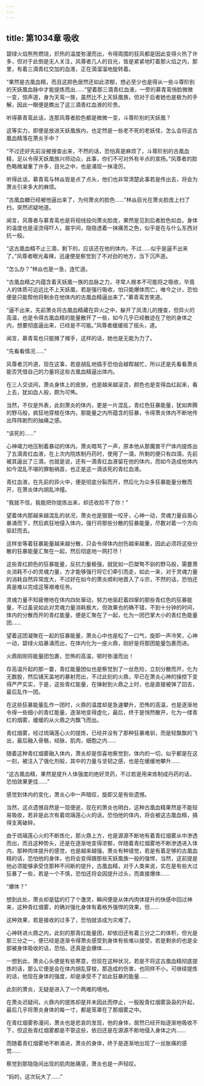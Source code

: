 ```yaml
---
---
---
```

title: 第1034章 吸收
---



碧绿火焰熊熊燃烧，炽热的温度弥漫而出，令得周围的狂风都是因此变得火热了许多，但对于此倒是无人关注，风尊者几人的目光，皆是紧紧地盯着那火焰之内，那里，有着三滴青红交加的血液，正在滴溜溜地旋转着。

“果然是古凰血精，而且这颜色居然还如此浓郁，想必至少也是得从一些斗尊阶别的天妖凰血脉中才能提炼而出……”望着那三滴青红血液，一旁的慕青鸾俏脸微微一变，惊声道，身为天鸾一族，虽然比不上天妖凰族，但对于后者她也是极为的手解，因此一眼便是瞧出了这三滴青红血液的珍贵。

听得慕青鸾此话，连那风尊者脸色都是微微一变，斗尊阶别的天妖凰？

这等实力，即便是放进天妖凰族内，也定然是一些老不死的老妖怪，怎么会将这古凰血精落在萧炎手中？

“不过还好先前没被搜查出来，不然的话，恐怕真是麻烦了，斗尊阶别的古凰血精，足以令得天妖凰族兴师动众，此事，你们不可对外有半点的宣扬。”风尊者的脸色略微凝重了许多，目光之中，也是涌现一抹凌厉。

听得此话，慕青鸾与林焱皆是点了点头，他们也非常清楚此事若是传出去，将会为萧炎引来多大的麻烦。

“古凰血糖已经被他逼出来了，为何萧炎的脸色……”林焱目光在萧炎脸庞上扫了扫，突然迟疑地道。

闻言，风尊者与慕青鸾也是将视线投向萧炎脸庞，果然是见到后者脸色如血，身体的温度也是滚烫得吓人，眉宇间，隐隐透着一抹痛苦之色，似乎是在与什么东西对抗一般。

“这古凰血精不止三滴，剩下的，应该还在他的体内，不过……似乎是逼不出来了。”风尊者眼光毒辣，迅速便是察觉到了不对劲的地方，当下沉声道。

“怎么办？”林焱也是一急，连忙道。

“古凰血精之内蕴含着天妖凰一族的血脉之力，寻常人根本不可能将之吸收，毕竟人的体质可远远比不上天妖凰，若是强行吸收，怕只能爆体而亡，唯今之计，恐怕便是只能帮他将剩余在他体内的古凰血精逼出来了。”慕青鸾苦笑道。

“逼不出来，先前萧炎将古凰血精藏在异火之中，躲开了凤清儿的搜查，但异火的高温，也是令得古凰血精的能量散开了一些，如今几乎已经散迹在了他的身体之内，想要彻底逼出来，已经是不可能。”风尊者缓缓摇了摇头，道。

闻言，慕青鸾也只能摊了摊手，这样的话，她也是无能为力了。

“先看看情况……”

风尊者沉吟道，现在这事，若是胡乱地插手恐怕会越帮越忙，所以还是先看看萧炎能否凭借自己的力量将这些古凰血精逼出体内。

在三人交谈间，萧炎身体上的皮肤，也是越来越滚烫，颜色也是变得血红起来，看上去，犹如血人般，颇为可怖。

当然，不仅是外表，此刻萧炎的体内，更是一片混乱，青红色狂暴能量，犹如奔腾的野马般，疯狂地穿梭在体内，那能量之内所蕴含的狂暴，令得萧炎体内不断地传出阵阵剧烈的抽痛之感。

“该死的……”

心神竭力地压制着暴动的体内，萧炎暗骂了一声，原本他从那魔兽干尸体内提炼出了五滴青红血液，在上次内院炼制丹药时，使用了一滴，所剩的便只有四滴，先前被其逼出了三滴，也就是说，还有一滴青红血液留在他的体内，而如今造成他体内如今混乱不堪的罪魁祸首，也正是这一滴该死的青红血液。

青红血液，在先前的异火中，便是彻底分裂而开，然后化为众多狂暴能量分散而开，在萧炎体内胡乱冲撞。

“我就不信，我能把你提炼出来，却还收拾不了你！”

望着体内那越来越混乱的状况，萧炎也是狠狠一咬牙，心神一动，灵魂力量自眉心暴涌而下，然后疯狂地侵入体内，强行将那些分散的狂暴能量，尽数对着一个方向驱赶而去。

这样坐等着狂暴能量越来越分散，只会令得体内创伤越来越重，因此必须将这些分散的狂暴能量汇聚在一起，然后彻底地一网打尽！

这些青红颜色的狂暴能量，反抗力量极强，就犹如一匹桀骜不驯的野马般，需要萧炎消耗不小的灵魂力量，方才能够强行将它们牵引而走，如此一来，对于灵魂力量的消耗自然异常庞大，不过好在如今的萧炎顺利地晋入了斗宗，不然的话，恐怕还真是难以完成这等艰难任务。

灵魂力量不知疲倦地在体内四处窜动，努力地驱赶着四窜的那些青红色的狂暴能量，不过虽说如此对灵魂力量消耗极大，但效果也的确不错，不到十分钟的时间，体内的分散而开的青红能量，便是汇聚在了一起，化为一团巴掌大小的青红色能量团……

望着这团凝聚在一起的狂暴能量，萧炎心中也是松了一口气，旋即一声冷笑，心神一动，碧绿火焰暴涌而出，在体内化为一座火鼎，刚好是将那团能量包裹而进。

火鼎刚刚将能量团包裹，恐怖的高温，顿时弥漫而出！

存高温升起的那一霎，青红能量团似也是察觉到了一丝危险，立刻分散而开，化为无数股，然后铺天盖地的暴射而出，不过此刻的火鼎，早已在萧炎心神的操控下变得严严实实，于是，这些青红能量，在弹射到火鼎之上时，也是直接被弹了回去，最后乱作一团。

在这些狂暴能量乱作一团时，火鼎的温度却是急速攀升，恐怖的高温，也是逐渐地令得一些细小的青红能量，逐渐地变得虚化，最后，终于是悄然散开，化为一缕青红的烟雾，缓缓的从火鼎之内飘飞而出。

青红烟雾，经过琉璃莲心火的提炼，已经并没有了那种狂暴难驯，而是轻飘飘的飞出，最后融入骨骼，经脉，肌肉，细胞之内……

随着这种青红烟雾融入体内，萧炎却是惊喜地察觉到，体内的一切，似乎都是在这一刻，被注入了强化剂般，其中的力量与坚韧之感，也是在缓缓地攀升……

“这古凰血精，果然是提升人体强度的绝好灵药，不过若是用来炼制成丹药的话，恐怕效果更佳……”

感觉到体内的变化，萧炎心中一声暗叹，旋即又是有些遗憾。

当然，这点遗憾自然是一现便逝，现在的萧炎也明白，这种古凰血精果然是不能轻易吸收，若非是此次有着琉璃莲心火的话，恐怕他的体内，将会被这古凰血精，搞得支离破碎。

由于琉璃莲心火的不断炼化，那火鼎上方，也是源源不断地有着青红烟雾从中渗透而出，而且这种势头，还是在逐渐地变得浓郁，伴随着青红烟雾地不断渗透进入体内，那种肉体提升的感觉，也是越来越强，萧炎有种错觉，若是有着足够的古凰血精的话，恐怕他的身体，也将会变得跟那些天妖凰族一般的强悍，当然，这前提是他必须能够承受住那种不间断的提升，古凰血精，对于人类来说，实在是有些大过狂暴了一些，若是一个不慎，恐怕还将会因提升过头，而直接爆体……

“爆体？”

想到此处，萧炎却是猛的打了个激灵，瞬间便是从体内肉体提升的快感中回过神来，这种青红烟雾，的确对强化身体有着格外强悍的效果，但……

这种效果，若是接收的过多了，恐怕就该成为灾难了。

心神转进火鼎之内，此刻的那青红能量团，却依旧还有着三分之二的体积，但光是那三分之一，便已经是逐渐令得萧炎感受到身体有些难以接受，若是剩余的也是全部被身体吸收的话，恐怕，还真是会爆体……

一想到此，萧炎心头便是有些寒意，但现在这种状况，若是不将这古凰血精彻底提炼的话，那么它便是会在体内胡乱穿梭，那造成的伤害，也同样不小，可继续提炼的话，他现在身体的强度，却是承受不了如此狂暴的能量……

此刻的萧炎，无疑是进入了一个两难的境地。

在萧炎迟疑间，火鼎内的提炼却是并未因此而停止，一股股青红烟雾袅袅的升起，最后几乎将萧炎身体的每一寸，都是笼罩在了那烟雾之中。

在青红烟雾弥漫间，萧炎也是悲哀的发现，他的身体，居然已经开始逐渐地吸收不下，但这些青红烟雾都是不管这些，依旧还是在源源不断地侵入身体之内……

而随着青红烟雾地不断涌进，萧炎的身体，终于是逐渐地出现了一丝胀痛的感觉……

察觉到那隐隐间出现的肌肉胀痛感，萧炎也是一声轻叹。

“妈的，这次玩大了……”